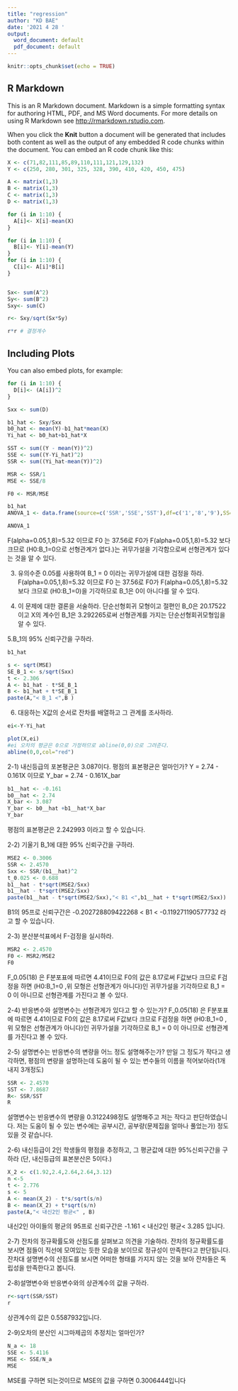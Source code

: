 ---
title: "regression"
author: "KD BAE"
date: '2021 4 28 '
output:
  word_document: default
  pdf_document: default
---

```{r setup, include=FALSE}
knitr::opts_chunk$set(echo = TRUE)
```

## R Markdown

This is an R Markdown document. Markdown is a simple formatting syntax for authoring HTML, PDF, and MS Word documents. For more details on using R Markdown see <http://rmarkdown.rstudio.com>.

When you click the **Knit** button a document will be generated that includes both content as well as the output of any embedded R code chunks within the document. You can embed an R code chunk like this:

```{r 1}
X <- c(71,82,111,85,89,110,111,121,129,132)
Y <- c(250, 280, 301, 325, 328, 390, 410, 420, 450, 475)

A <- matrix(1,3)
B <- matrix(1,3)
C <- matrix(1,3)
D <- matrix(1,3)

for (i in 1:10) {
  A[i]<- X[i]-mean(X)
}

for (i in 1:10) {
  B[i]<- Y[i]-mean(Y)
}
for (i in 1:10) {
  C[i]<- A[i]*B[i]
}


Sx<- sum(A^2)
Sy<- sum(B^2)
Sxy<- sum(C)

r<- Sxy/sqrt(Sx*Sy)

r*r # 결정계수

```

## Including Plots

You can also embed plots, for example:

```{r 2}
for (i in 1:10) {
  D[i]<- (A[i])^2
}

Sxx <- sum(D)

b1_hat <- Sxy/Sxx
b0_hat <- mean(Y)-b1_hat*mean(X)
Yi_hat <- b0_hat+b1_hat*X

SST <- sum((Y - mean(Y))^2)
SSE <- sum((Y-Yi_hat)^2)
SSR <- sum((Yi_hat-mean(Y))^2)

MSR <- SSR/1
MSE <- SSE/8

F0 <- MSR/MSE

b1_hat
ANOVA_1 <- data.frame(source=c('SSR','SSE','SST'),df=c('1','8','9'),SS=c(SSR,SSE,SST), MS=c(MSR,MSE,NA),F=c(F0,NA,NA))

ANOVA_1
```

F(alpha=0.05,1,8)=5.32 이므로 F0 는 37.56로 F0가 F(alpha=0.05,1,8)=5.32 보다 크므로
(H0:B_1=0으로 선형관계가 없다.)는 귀무가설을 기각함으로써
선형관계가 있다는 것을 알 수 있다.

3. 유의수준 0.05를 사용하여 B_1 = 0 이라는 귀무가설에 대한 검정을 하라.
F(alpha=0.05,1,8)=5.32 이므로 F0 는 37.56로 F0가 F(alpha=0.05,1,8)=5.32 보다 크므로
(H0:B_1=0)을 기각하므로 B_1은 0이 아니다를 알 수 있다.

4. 이 문제에 대한 결론을 서술하라.
단순선형회귀 모형이고 절편인 B_0은 20.17522이고 X의 계수인 B_1은 3.292265로써
선형관계를 가지는 단순선형회귀모형임을 알 수 있다.

5.B_1의 95% 신뢰구간을 구하라.
```{r 5}
b1_hat

s <- sqrt(MSE)
SE_B_1 <- s/sqrt(Sxx)
t <- 2.306
A <- b1_hat - t*SE_B_1
B <- b1_hat + t*SE_B_1
paste(A,"< B_1 <",B )
```

6. 대응하는 X값의 순서로 잔차를 배열하고 그 관계를 조사하라.
```{r 6}
ei<-Y-Yi_hat

plot(X,ei)
#ei 오차의 평균은 0으로 가정하므로 abline(0,0)으로 그려준다.
abline(0,0,col="red")

```


2-1) 내신등급의 포본평균은 3.087이다. 평점의 표본평균은 얼마인가?
Y = 2.74 - 0.161X
이므로 Y_bar = 2.74 - 0.161X_bar
```{r}
b1__hat <- -0.161
b0__hat <- 2.74
X_bar <- 3.087
Y_bar <- b0__hat +b1__hat*X_bar
Y_bar
```
평점의 표본평균은 2.242993 이라고 할 수 있습니다.

2-2) 기울기 B_1에 대한 95% 신뢰구간을 구하라.
```{r}
MSE2 <- 0.3006
SSR <- 2.4570
Sxx <- SSR/(b1__hat)^2
t_0.025 <- 0.688
b1__hat - t*sqrt(MSE2/Sxx) 
b1__hat - t*sqrt(MSE2/Sxx)
paste(b1__hat - t*sqrt(MSE2/Sxx),"< B1 <",b1__hat + t*sqrt(MSE2/Sxx))
```
B1의 95프로 신뢰구간은 -0.202728809422268 < B1 < -0.119271190577732 라고 할 수 있습니다.

2-3)
분산분석표에서 F-검정을 실시하라.
```{r 2-3}
MSR2 <- 2.4570
F0 <- MSR2/MSE2
F0
```
F_0.05(18) 은 F분포표에 따르면 4.41이므로 F0의 값은 8.17로써 F값보다 크므로
F검정을 하면 (H0:B_1=0 ,위 모형은 선형관계가 아니다)인 귀무가설을 기각하므로
B_1 = 0 이 아니므로 선형관계를 가진다고 볼 수 있다.

2-4) 반응변수와 설명변수는 선형관게가 있다고 할 수 있는가?
F_0.05(18) 은 F분포표에 따르면 4.41이므로 F0의 값은 8.17로써 F값보다 크므로
F검정을 하면 (H0:B_1=0 ,위 모형은 선형관계가 아니다)인 귀무가설을 기각하므로
B_1 = 0 이 아니므로 선형관계를 가진다고 볼 수 있다.

2-5) 설명변수는 반응변수의 변량을 어느 정도 설명해주는가?
만일 그 정도가 작다고 생각하면, 평점의 변량을 설명하는데 도움이 될 수 있는 변수들의
이름을 적어보아라(1개 내지 3개정도)

```{r}
SSR <- 2.4570
SST <- 7.8687
R<- SSR/SST
R
```

설명변수는 반응변수의 변량을 0.3122498정도 설명해주고 저는 작다고 판단하였습니다.
저는 도움이 될 수 있는 변수에는 공부시간, 공부량(문제집을 얼마나 풀었는가) 정도 있을 것 같습니다.

2-6) 내신등급이 2인 학생들의 평점을 추정하고, 그 평균값에 대한 95%신뢰구간을 구하라
(단, 내신등급의 표본분산은 5이다.)
```{r}
X_2 <- c(1.92,2.4,2.64,2.64,3.12)
n <-5
t <- 2.776
s <- 5
A <- mean(X_2) - t*s/sqrt(s/n)
B <- mean(X_2) + t*sqrt(s/n)
paste(A,"< 내신2인 평균<" , B)
```
내신2인 아이들의 평균의 95프로 신뢰구간은 -1.161 < 내신2인 평균< 3.285 입니다.

2-7) 잔차의 정규확률도와 산점도를 살펴보고 의견을 기술하라.
잔차의 정규확률도를 보시면 점들이 직선에 모여있는 듯한 모습을 보이므로 정규성이 만족한다고 판단됩니다.
잔차대 설명변수의 산점도를 보시면 어떠한 형태를 가지지 않는 것을 보아 잔차들은 독립성을 만족한다고 봅니다.

2-8)설명변수와 반응변수와의 상관계수의 값을 구하라.
```{r}
r<-sqrt(SSR/SST)
r
```
상관계수의 값은 0.5587932입니다.

2-9)오차의 분산인 시그마제곱의 추정치는 얼마인가?
```{r}
N_a <- 18
SSE <- 5.4116
MSE <- SSE/N_a
MSE
```
MSE를 구하면 되는것이므로 MSE의 값을 구하면 0.3006444입니다